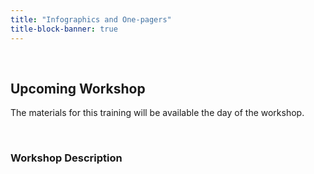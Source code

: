 ```yaml
---
title: "Infographics and One-pagers"
title-block-banner: true
---
```



<br>

::: callout-warning
## Upcoming Workshop
The materials for this training will be available the day of the workshop.

:::

<br>

### Workshop Description {.unnumbered}

